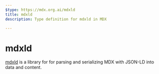```yaml
---
$type: https://mdx.org.ai/mdxld
title: mdxld
description: Type definition for mdxld in MDX

---
```


# mdxld

[mdxld](https://npmjs.com/mdxld) is a library for for parsing and serializing MDX with JSON-LD into data and content.